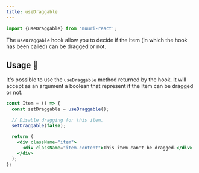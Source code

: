 ```yaml
---
title: useDraggable
---
```


```js
import {useDraggable} from 'muuri-react';
```

The `useDraggable` hook allow you to decide if the Item (in which the hook has been called) can be dragged or not.

## Usage 📖

It's possible to use the `useDraggable` method returned by the hook. It will accept as an argument a boolean that represent if the Item can be dragged or not.

```jsx
const Item = () => {
  const setDraggable = useDraggable();

  // Disable dragging for this item.
  setDraggable(false);

  return (
    <div className="item">
      <div className="item-content">This item can't be dragged.</div>
    </div>
  );
};
```
